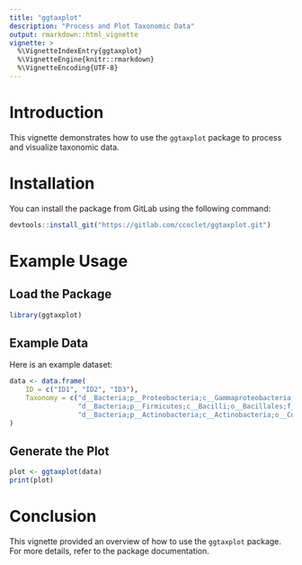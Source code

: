 ```yaml
---
title: "ggtaxplot"
description: "Process and Plot Taxonomic Data"
output: rmarkdown::html_vignette
vignette: >
  %\VignetteIndexEntry{ggtaxplot}
  %\VignetteEngine{knitr::rmarkdown}
  %\VignetteEncoding{UTF-8}
---
```


# Introduction

This vignette demonstrates how to use the `ggtaxplot` package to process and visualize taxonomic data.

# Installation
You can install the package from GitLab using the following command:

```r
devtools::install_git("https://gitlab.com/ccoclet/ggtaxplot.git")
```

# Example Usage

## Load the Package

```r
library(ggtaxplot)
```

## Example Data

Here is an example dataset:
```r
data <- data.frame(
    ID = c("ID1", "ID2", "ID3"),
    Taxonomy = c("d__Bacteria;p__Proteobacteria;c__Gammaproteobacteria;o__Enterobacterales;f__Enterobacteriaceae;g__Escherichia",
                 "d__Bacteria;p__Firmicutes;c__Bacilli;o__Bacillales;f__Bacillaceae;g__Bacillus",
                 "d__Bacteria;p__Actinobacteria;c__Actinobacteria;o__Corynebacteriales;f__Corynebacteriaceae;g__Corynebacterium")
)
```

## Generate the Plot
```r
plot <- ggtaxplot(data)
print(plot)
```

# Conclusion

This vignette provided an overview of how to use the `ggtaxplot` package. For more details, refer to the package documentation.